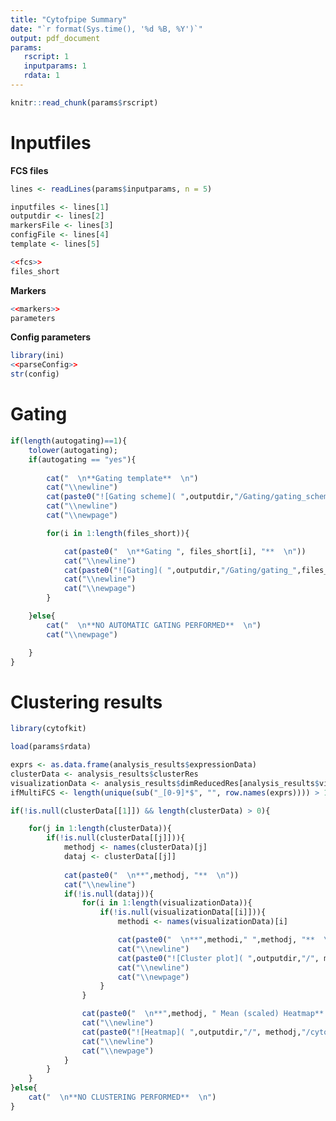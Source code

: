 ```yaml
---
title: "Cytofpipe Summary" 
date: "`r format(Sys.time(), '%d %B, %Y')`" 
output: pdf_document 
params:
   rscript: 1
   inputparams: 1
   rdata: 1
---
```



```r
knitr::read_chunk(params$rscript)
```


# Inputfiles

**FCS files**
```r

lines <- readLines(params$inputparams, n = 5)

inputfiles <- lines[1]
outputdir <- lines[2]
markersFile <- lines[3]
configFile <- lines[4]
template <- lines[5]

<<fcs>>
files_short
```

**Markers**
```r
<<markers>>
parameters
```

**Config parameters**
```r
library(ini)
<<parseConfig>>
str(config)
```

\newpage						

# Gating

```r
if(length(autogating)==1){
	tolower(autogating);
	if(autogating == "yes"){
		
		cat("  \n**Gating template**  \n")
		cat("\\newline")
		cat(paste0("![Gating scheme]( ",outputdir,"/Gating/gating_scheme.pdf)"))
		cat("\\newline")
		cat("\\newpage")

		for(i in 1:length(files_short)){

			cat(paste0("  \n**Gating ", files_short[i], "**  \n"))
			cat("\\newline")
			cat(paste0("![Gating]( ",outputdir,"/Gating/gating_",files_short[i],".pdf)"))
			cat("\\newline")
			cat("\\newpage")
		}

	}else{
		cat("  \n**NO AUTOMATIC GATING PERFORMED**  \n")
		cat("\\newpage")

	}
}
```


# Clustering results

```r

library(cytofkit)

load(params$rdata)

exprs <- as.data.frame(analysis_results$expressionData)
clusterData <- analysis_results$clusterRes
visualizationData <- analysis_results$dimReducedRes[analysis_results$visualizationMethods]
ifMultiFCS <- length(unique(sub("_[0-9]*$", "", row.names(exprs)))) > 1

if(!is.null(clusterData[[1]]) && length(clusterData) > 0){

	for(j in 1:length(clusterData)){
		if(!is.null(clusterData[[j]])){
			methodj <- names(clusterData)[j]
			dataj <- clusterData[[j]]
			
			cat(paste0("  \n**",methodj, "**  \n"))
			cat("\\newline")
			if(!is.null(dataj)){
				for(i in 1:length(visualizationData)){
					if(!is.null(visualizationData[[i]])){
						methodi <- names(visualizationData)[i]

						cat(paste0("  \n**",methodi," ",methodj, "**  \n"))
						cat("\\newline")
						cat(paste0("![Cluster plot]( ",outputdir,"/", methodj,"/cytofpipe_",methodi,"_",methodj,"_cluster_scatter_plot.pdf)"))
						cat("\\newline")
						cat("\\newpage")
					}
				}

				cat(paste0("  \n**",methodj, " Mean (scaled) Heatmap**  \n"))
				cat("\\newline")
				cat(paste0("![Heatmap]( ",outputdir,"/", methodj,"/cytofpipe_",methodj,"_cluster_mean_heatmap_scaled.pdf)"))
				cat("\\newline")
				cat("\\newpage")                          
			}
		}
	}
}else{
	cat("  \n**NO CLUSTERING PERFORMED**  \n")
}

```

